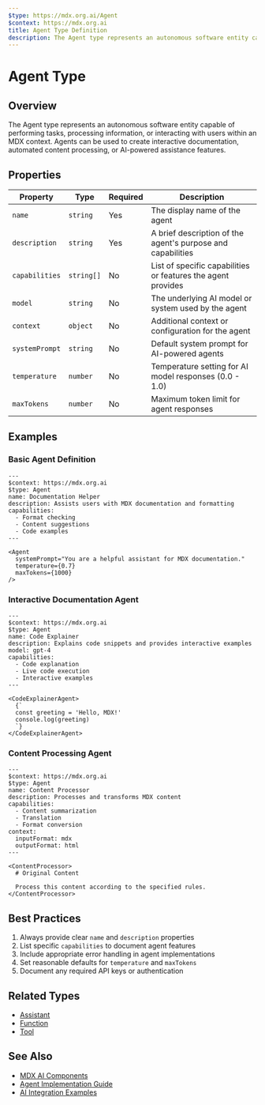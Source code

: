 ```yaml
---
$type: https://mdx.org.ai/Agent
$context: https://mdx.org.ai
title: Agent Type Definition
description: The Agent type represents an autonomous software entity capable of performing tasks, processing information, or interacting with users within an MDX context.
---
```


# Agent Type

## Overview

The Agent type represents an autonomous software entity capable of performing tasks, processing information, or interacting with users within an MDX context. Agents can be used to create interactive documentation, automated content processing, or AI-powered assistance features.

## Properties

| Property | Type | Required | Description |
|----------|------|----------|-------------|
| `name` | `string` | Yes | The display name of the agent |
| `description` | `string` | Yes | A brief description of the agent's purpose and capabilities |
| `capabilities` | `string[]` | No | List of specific capabilities or features the agent provides |
| `model` | `string` | No | The underlying AI model or system used by the agent |
| `context` | `object` | No | Additional context or configuration for the agent |
| `systemPrompt` | `string` | No | Default system prompt for AI-powered agents |
| `temperature` | `number` | No | Temperature setting for AI model responses (0.0 - 1.0) |
| `maxTokens` | `number` | No | Maximum token limit for agent responses |

## Examples

### Basic Agent Definition

```mdx
---
$context: https://mdx.org.ai
$type: Agent
name: Documentation Helper
description: Assists users with MDX documentation and formatting
capabilities:
  - Format checking
  - Content suggestions
  - Code examples
---

<Agent
  systemPrompt="You are a helpful assistant for MDX documentation."
  temperature={0.7}
  maxTokens={1000}
/>
```

### Interactive Documentation Agent

```mdx
---
$context: https://mdx.org.ai
$type: Agent
name: Code Explainer
description: Explains code snippets and provides interactive examples
model: gpt-4
capabilities:
  - Code explanation
  - Live code execution
  - Interactive examples
---

<CodeExplainerAgent>
  {`
  const greeting = 'Hello, MDX!'
  console.log(greeting)
  `}
</CodeExplainerAgent>
```

### Content Processing Agent

```mdx
---
$context: https://mdx.org.ai
$type: Agent
name: Content Processor
description: Processes and transforms MDX content
capabilities:
  - Content summarization
  - Translation
  - Format conversion
context:
  inputFormat: mdx
  outputFormat: html
---

<ContentProcessor>
  # Original Content

  Process this content according to the specified rules.
</ContentProcessor>
```

## Best Practices

1. Always provide clear `name` and `description` properties
2. List specific `capabilities` to document agent features
3. Include appropriate error handling in agent implementations
4. Set reasonable defaults for `temperature` and `maxTokens`
5. Document any required API keys or authentication

## Related Types
- [Assistant](https://mdx.org.ai/Assistant)
- [Function](https://mdx.org.ai/Function)
- [Tool](https://mdx.org.ai/Tool)

## See Also
- [MDX AI Components](https://mdx.org.ai/packages/mdxai)
- [Agent Implementation Guide](https://mdx.org.ai/guides/agents)
- [AI Integration Examples](https://mdx.org.ai/examples/ai)
